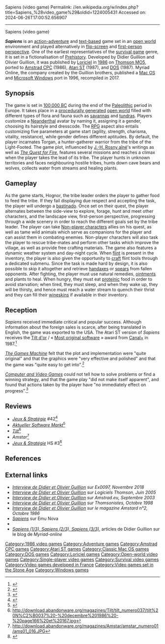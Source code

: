 Sapiens (video game)
Permalink: //en.wikipedia.org/w/index.php?title=Sapiens_%28video_game%29&oldid=1224005431
Accessed on: 2024-06-26T17:00:52.656907



------
Sapiens (video game)
{{Infobox video game
| title = Sapiens
| image = Sapiens cover.jpg
| developer = Didier Guillion, Olivier Guillion
| publisher = [[Loriciel]], Myriad Online
| composer = Gilles Soulet
| platforms = [[Amstrad CPC]], [[Atari ST]], [[DOS]], [[Thomson computers|Thomson]], [[Classic Mac OS]], [[Windows]], [[macOS]]
| released = 1986
| genre = Adventure, survival, RPG, fighting
| modes = [[Single-player]]
}}

'''''Sapiens''''' is an [[Action-adventure game|action-adventure]] and [[text-based]] game set in an [[open world]] environment and played alternatively in [[flip-screen]] and [[First-person (video games)|first-person perspective]]. One of the earliest representatives of the [[survival game]] genre, it is set in a fictionalisation of [[Prehistory]]. Developed by Didier Guillion and Olivier Guillion, it was published by [[Loriciel]] in [[1986 in video games|1986]] on [[Thomson MO5]], ported to [[Amstrad CPC]] (1986), [[Atari ST]] (1987), and [[DOS]] (1987). Myriad Online, the company created by the Guillion brothers, published a [[MacOS|Mac OS]] and [[Microsoft Windows]] port in 1996, recompiled in 2017.

== Synopsis ==
The game is set in [[10th millennium BC|100,000 BC]] during the end of the [[Upper Paleolithic|Paleolithic]] period in Europe. It takes place in a [[Procedural generation|procedurally generated]] [[open world]] filled with different types of flora and fauna such as [[savanna]]s and [[tundra]]s. Players customize a [[Neanderthal]] avatar by naming it, assigning it a gender, choosing its hairstyle and dresscode. The [[Role-playing game|RPG]] aspect also entails customizing five parameters at game start (agility, strength, charisma, vitality, resistance), while gender defines different aptitudes. By default, the player incarnates Torgan, a hunter-gatherer warrior from the tribe of the Light-Footed. The game plot, influenced by [[J.-H. Rosny aîné]]'s writings as well as ''[[The Quest for Fire]]'', features several missions and reaches a climax when the player takes the lead of its tribe. The player hunts in unknown territories and faces neighbouring hostile tribes, hunts down cave bears and wolves, collects water from streams and healing plants.

== Gameplay ==
As the game starts, Hognor, the tribe leader orders the player to gather food to feed the tribe. If they fail displaying due respect and accepting the task, the player will undergo a [[Foot whipping|bastinado]]. Once set on their quest, the player alternates between the side-view to explore, forage, hunt and meet other characters, and the landscape view, first-person perspective, progressing through a wide scenery in order to reach the different goals set by the tribe leader. The player can take [[Non-player character]]s allies on his quest, as well as tame wild animals which serve as companions for the player and can assist them in combating enemies. Non-player characters will also task the player to rescue tribe-mates and perform other tasks which improve the village, as well as provide free crafting materials. The game also features a dynamic weather system and day-night cycle. When [[flint]] is present in the inventory, the player is also given the opportunity to [[Crafting (gaming)|craft]] flint tools through a dedicated submenu. Since the task is made hard by design, it is also possible to skip it altogether and retrieve [[Hand axe|handaxes]] or [[spear]]s from fallen opponents. After fighting, the player must use natural remedies, [[Topical medication|ointments]] and plants to heal. When hungry, they must eat [[Meat|proteinic]] food in order to avoid starvation; when tired, they must sleep, and when they wake up, they will be thirsty, and hence must reach a water stream to quench their thrist and they can fill their [[wineskin]]s if available in their inventory.

== Reception ==
''Sapiens'' received immediate critical and popular success. Although information about the foreign sales is scarce, after being translated in English, the game was exported to the USA. The  Atari ST version of ''Sapiens'' receives the [[:fr:Tilt d'or|Tilt d'or]] / « [https://www.cpc-power.com/index.php?page=detail&onglet=goodies&num=1873 Most original software] » award from [[Canal+ (French TV channel)|Canal+]] in 1987.<ref>{{Cite journal |last=Eric Cubizolle |date=15 September 2011 |title=Sapiens |url= |journal=Pix'n Love |language= |issue=17 |pages=60–71 |issn=}}</ref>

''[[The Games Machine]]'' felt that the plot and implementation were "quite original" and that the graphics were "very effective and polished" and that the game was "quite easy to get into".<ref>{{cite web | url=https://archive.org/details/thegamesmachine-magazine-02/page/n73/mode/2up | title=The Games Machine Magazine Issue 02 }}</ref>

''[[Computer and Video Games]]'' could not tell how to solve problems or find a winning strategy, and that the game play "did not make itself apparent", and found that actions taken by the player have "no immediately effect on progress".<ref>{{cite web | url=https://archive.org/details/cvg-magazine-079/page/n77/mode/2up | title=CVG Magazine Issue 079 | date=May 1988 }}</ref>

==Reviews==
*''[[:fr:Jeux et Stratégie|Jeux & Stratégie]]'' #42<ref>{{cite web | url=https://archive.org/details/jeux-et-strategie-42/page/n63/mode/2up | title=Jeux & stratégie 42 | date=December 1986 }}</ref>
*''[[Aktueller Software Markt]]''<ref>{{cite web | url=https://archive.org/details/asm_magazine-1988-01/page/n89/mode/2up | title=Aktueller Software Markt (ASM) Magazine (January 1988) | date=January 1988 }}</ref>
*''[[Tilt (French magazine)|Tilt]]''<ref>http://download.abandonware.org/magazines/Tilt/tilt_numero037/tilt%20N%C2%B0037%20-%20decembre%201986%20-%20page166%20et%20167.jpg</ref>
*''Amstar''<ref>http://download.abandonware.org/magazines/Amstar/amstar_numero01/ams01_016.JPG</ref>
*''[[:fr:Jeux et Stratégie|Jeux & Stratégie]]'' HS #3<ref>{{cite web | url=https://archive.org/details/jeux-et-strategie-hs-3/page/72/mode/2up | title=Jeux & stratégie HS 3 | year=1986 }}</ref>

==References ==
{{Reflist}}

== External links ==

* ''[https://cpu.dascritch.net/post/2018/11/22/Ex0097-Cr%C3%A9er-un-jeu-sur-un-8-bits Interview de Didier et Olivier Guillion] sur Ex0097, Novembre 2018''
* ''[http://www.logicielsmoto.com/int_detoguillion.php Interview de Didier et Olivier Guillion] sur Logiciels Thomson, Juin 2005''
* ''[https://amstrad.eu/didier-et-olivier-guillion-sapiens-5eme-axe/ Interview de Didier et Olivier Guillion] sur Amstrad.eu, Septembre 2003''
* ''[http://www.thomsonistes.org/histoire/interv.htm Interview de Didier et Olivier Guillion] sur Thomsonistes, Octobre 1998''
* ''[https://cpcrulez.fr/games-auteur-didier_et_olivier_guillon-LORICIEL-sapiens_et_5eme_axe_ASTR.htm Interview de Didier et Olivier Guillion] sur le magazine Amstard n°2, Octobre 1986''
* ''[https://emunova.net/amstrad-cpc/games/sapiens/reviews/benjamin-siskoo/ Sapiens]'' sur Emu Nova
* {{moby game|id=/sapiens}}
* [http://www.myriad-online.com/cgi-bin/blog/blog.pl?c=souv;o=1;m=200606 ''Sapiens (1/3), Sapiens (2/3), Sapiens (3/3)''], articles de Didier Guillion sur le blog de ''Myriad-online''
{{Portal bar|Video games|Prehistoric life|France}}

[[Category:1986 video games]]
[[Category:Adventure games]]
[[Category:Amstrad CPC games]]
[[Category:Atari ST games]]
[[Category:Classic Mac OS games]]
[[Category:DOS games]]
[[Category:Loriciel games]]
[[Category:Open-world video games]]
[[Category:Single-player video games]]
[[Category:Survival video games]]
[[Category:Video games developed in France]]
[[Category:Video games set in the Stone Age]]
[[Category:Windows games]]